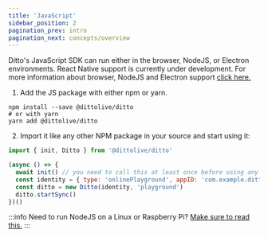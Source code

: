 ```yaml
---
title: 'JavaScript'
sidebar_position: 2
pagination_prev: intro
pagination_next: concepts/overview
---
```



Ditto's JavaScript SDK can run either in the browser, NodeJS, or Electron
environments. React Native support is currently under development. For more
information about browser, NodeJS and Electron support [click
here.](./supported-platforms)

1. Add the JS package with either npm or yarn.

<InstallCode framework="js" />

```
npm install --save @dittolive/ditto
# or with yarn
yarn add @dittolive/ditto
```

2. Import it like any other NPM package in your source and start using it:

```js
import { init, Ditto } from '@dittolive/ditto'

(async () => {
  await init() // you need to call this at least once before using any of the Ditto API
  const identity = { type: 'onlinePlayground', appID: 'com.example.ditto' }
  const ditto = new Ditto(identity, 'playground')
  ditto.startSync()
})()
```

:::info
Need to run NodeJS on a Linux or Raspberry Pi? [Make sure to read this.](/installation/linux)
:::